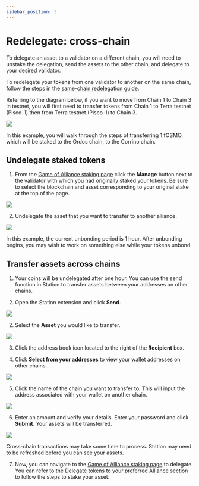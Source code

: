 ```yaml
---
sidebar_position: 3
---
```



#  Redelegate: cross-chain

To delegate an asset to a validator on a different chain, you will need to unstake the delegation, send the assets to the other chain, and delegate to your desired validator. 

<Admonition type="info" icon="ℹ️" title="Redelegating on the same chain">

To redelegate your tokens from one validator to another on the same chain, follow the steps in the [same-chain redelegation guide](./redelegate.mdx).

</Admonition>

Referring to the diagram below, if you want to move from Chain 1 to Chain 3 in testnet, you will first need to transfer tokens from Chain 1 to Terra testnet (Pisco-1) then from Terra testnet (Pisco-1) to Chain 3.

<img className="readme-img-sm" src="/img/user-guide/restaking.png" />


In this example, you will walk through the steps of transferring 1 fOSMO, which will be staked to the Ordos chain, to the Corrino chain.

## Undelegate staked tokens

1. From the [Game of Alliance staking page](https://game-of-alliance.terra.money/staking) click the **Manage** button next to the validator with which you had originally staked your tokens. Be sure to select the blockchain and asset corresponding to your original stake at the top of the page.

<img className="readme-img-md" src="/img/goa/cross-1.png" />

2. Undelegate the asset that you want to transfer to another alliance.

<img className="readme-img-sm" src="/img/goa/cross-2.png" />

<Admonition type="info" icon="ℹ️" title="Unbonding period">

In this example, the current unbonding period is 1 hour. After unbonding begins, you may wish to work on something else while your tokens unbond.

</Admonition>

## Transfer assets across chains

1. Your coins will be undelegated after one hour.  You can use the send function in Station to transfer assets between your addresses on other chains. 

1. Open the Station extension and click **Send**.

<img className="readme-img-sm" src="/img/transfer/1-send.png" />

2. Select the **Asset** you would like to transfer. 

<img className="readme-img-sm" src="/img/transfer/2-send.png" />

3. Click the address book icon located to the right of the **Recipient** box. 

4. Click **Select from your addresses** to view your wallet addresses on other chains. 

<img className="readme-img-sm" src="/img/transfer/3-address.png"/>

5. Click the name of the chain you want to transfer to. This will input the address associated with your wallet on another chain. 

<img className="readme-img-sm" src="/img/transfer/4-chain.png"/>

6. Enter an amount and verify your details. Enter your password and click **Submit**. Your assets will be transferred. 

<img className="readme-img-sm" src="/img/transfer/5-amount.png"/>

<Admonition type="info" icon="ℹ️" title="Wait time">

Cross-chain transactions may take some time to process. Station may need to be refreshed before you can see your assets. 

</Admonition>

7. Now, you can navigate to the [Game of Alliance staking page](https://game-of-alliance.terra.money/staking) to delegate. You can refer to the [Delegate tokens to your preferred Alliance](./get-started.mdx#delegate-tokens-to-your-preferred-alliance) section to follow the steps to stake your asset.
